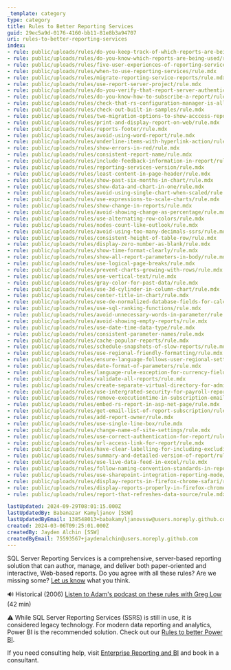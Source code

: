 ```yaml
---
_template: category
type: category
title: Rules to Better Reporting Services
guid: 29ec5a9d-0176-4160-bb11-81e8b3a94707
uri: rules-to-better-reporting-services
index:
- rule: public/uploads/rules/do-you-keep-track-of-which-reports-are-being-executed/rule.mdx
- rule: public/uploads/rules/do-you-know-which-reports-are-being-used/rule.mdx
- rule: public/uploads/rules/five-user-experiences-of-reporting-services/rule.mdx
- rule: public/uploads/rules/when-to-use-reporting-services/rule.mdx
- rule: public/uploads/rules/migrate-reporting-service-reports/rule.mdx
- rule: public/uploads/rules/use-report-server-project/rule.mdx
- rule: public/uploads/rules/do-you-verify-that-report-server-authentication-settings-allow-a-wide-range-of-web-browsers/rule.mdx
- rule: public/uploads/rules/do-you-know-how-to-subscribe-a-report/rule.mdx
- rule: public/uploads/rules/check-that-rs-configuration-manager-is-all-green-ticks/rule.mdx
- rule: public/uploads/rules/check-out-built-in-samples/rule.mdx
- rule: public/uploads/rules/two-migration-options-to-show-acccess-reports-on-web/rule.mdx
- rule: public/uploads/rules/print-and-display-report-on-web/rule.mdx
- rule: public/uploads/rules/reports-footer/rule.mdx
- rule: public/uploads/rules/avoid-using-word-report/rule.mdx
- rule: public/uploads/rules/underline-items-with-hyperlink-action/rule.mdx
- rule: public/uploads/rules/show-errors-in-red/rule.mdx
- rule: public/uploads/rules/consistent-report-name/rule.mdx
- rule: public/uploads/rules/include-feedback-information-in-report/rule.mdx
- rule: public/uploads/rules/reporting-services-version/rule.mdx
- rule: public/uploads/rules/least-content-in-page-header/rule.mdx
- rule: public/uploads/rules/show-past-six-months-in-chart/rule.mdx
- rule: public/uploads/rules/show-data-and-chart-in-one/rule.mdx
- rule: public/uploads/rules/avoid-using-single-chart-when-scaled/rule.mdx
- rule: public/uploads/rules/use-expressions-to-scale-charts/rule.mdx
- rule: public/uploads/rules/show-change-in-reports/rule.mdx
- rule: public/uploads/rules/avoid-showing-change-as-percentage/rule.mdx
- rule: public/uploads/rules/use-alternating-row-colors/rule.mdx
- rule: public/uploads/rules/nodes-count-like-outlook/rule.mdx
- rule: public/uploads/rules/avoid-using-too-many-decimals-ssrs/rule.mdx
- rule: public/uploads/rules/consistent-height-of-table-row/rule.mdx
- rule: public/uploads/rules/display-zero-number-as-blank/rule.mdx
- rule: public/uploads/rules/show-time-format-clearly/rule.mdx
- rule: public/uploads/rules/show-all-report-parameters-in-body/rule.mdx
- rule: public/uploads/rules/use-logical-page-breaks/rule.mdx
- rule: public/uploads/rules/prevent-charts-growing-with-rows/rule.mdx
- rule: public/uploads/rules/use-vertical-text/rule.mdx
- rule: public/uploads/rules/gray-color-for-past-data/rule.mdx
- rule: public/uploads/rules/use-3d-cylinder-in-column-chart/rule.mdx
- rule: public/uploads/rules/center-title-in-chart/rule.mdx
- rule: public/uploads/rules/use-de-normalized-database-fields-for-calculated-values/rule.mdx
- rule: public/uploads/rules/use-sql-ranking-functions/rule.mdx
- rule: public/uploads/rules/avoid-unnecessary-words-in-parameter/rule.mdx
- rule: public/uploads/rules/avoid-showing-empty-reports/rule.mdx
- rule: public/uploads/rules/use-date-time-data-type/rule.mdx
- rule: public/uploads/rules/consistent-parameter-names/rule.mdx
- rule: public/uploads/rules/cache-popular-reports/rule.mdx
- rule: public/uploads/rules/schedule-snapshots-of-slow-reports/rule.mdx
- rule: public/uploads/rules/use-regional-friendly-formatting/rule.mdx
- rule: public/uploads/rules/ensure-language-follows-user-regional-settings/rule.mdx
- rule: public/uploads/rules/date-format-of-parameters/rule.mdx
- rule: public/uploads/rules/language-rule-exception-for-currency-fields/rule.mdx
- rule: public/uploads/rules/validate-all-reports/rule.mdx
- rule: public/uploads/rules/create-separate-virtual-directory-for-admin-access/rule.mdx
- rule: public/uploads/rules/use-intergrated-security-for-payroll-reports/rule.mdx
- rule: public/uploads/rules/remove-executiontime-in-subscription-email-subject/rule.mdx
- rule: public/uploads/rules/embed-rs-report-in-asp-net-page/rule.mdx
- rule: public/uploads/rules/get-email-list-of-report-subscription/rule.mdx
- rule: public/uploads/rules/add-report-owner/rule.mdx
- rule: public/uploads/rules/use-single-line-box/rule.mdx
- rule: public/uploads/rules/change-name-of-site-settings/rule.mdx
- rule: public/uploads/rules/use-correct-authentication-for-report/rule.mdx
- rule: public/uploads/rules/url-access-link-for-report/rule.mdx
- rule: public/uploads/rules/have-clear-labelling-for-including-excluding-gst/rule.mdx
- rule: public/uploads/rules/summary-and-detailed-version-of-report/rule.mdx
- rule: public/uploads/rules/use-live-data-feed-in-excel/rule.mdx
- rule: public/uploads/rules/follow-naming-convention-standards-in-reporting-service/rule.mdx
- rule: public/uploads/rules/use-sharepoint-integration-reporting-mode/rule.mdx
- rule: public/uploads/rules/display-reports-in-firefox-chrome-safari/rule.mdx
- rule: public/uploads/rules/display-reports-properly-in-firefox-chrome/rule.mdx
- rule: public/uploads/rules/report-that-refreshes-data-source/rule.mdx

lastUpdated: 2024-09-29T08:01:15.000Z
lastUpdatedBy: Babanazar Kamyljanov [SSW]
lastUpdatedByEmail: 138548013+babakamyljanovssw@users.noreply.github.com
created: 2024-03-06T09:25:01.000Z
createdBy: Jayden Alchin [SSW]
createdByEmail: 75593567+jaydenalchin@users.noreply.github.com
---
```


SQL Server Reporting Services is a comprehensive, server-based reporting solution that can author, manage, and deliver both paper-oriented and interactive, Web-based reports. Do you agree with all these rules? Are we missing some? [Let us know](https://www.ssw.com.au/company/contact-us) what you think.

🔊 Historical (2006) [Listen to Adam's podcast on these rules with Greg Low](https://sqldownunder.blob.core.windows.net/podcasts/SDU14FullShow.mp3) (42 min)  

⚠️ While SQL Server Reporting Services (SSRS) is still in use, it is considered legacy technology. For modern data reporting and analytics, Power BI is the recommended solution. Check out our [Rules to better Power BI](https://www.ssw.com.au/rules/rules-to-better-power-bi/).

If you need consulting help, visit [Enterprise Reporting and BI](https://www.ssw.com.au/consulting/enterprise-reporting) and book in a consultant.
